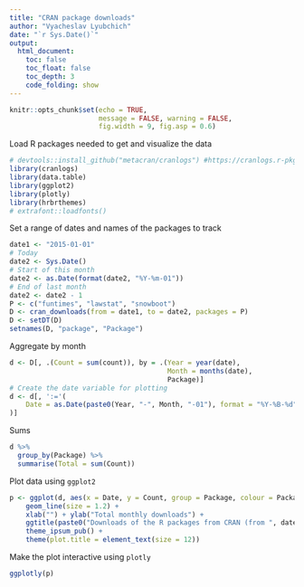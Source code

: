```yaml
---
title: "CRAN package downloads"
author: "Vyacheslav Lyubchich"
date: "`r Sys.Date()`"
output: 
  html_document:
    toc: false
    toc_float: false
    toc_depth: 3
    code_folding: show
---
```


```r
knitr::opts_chunk$set(echo = TRUE, 
                      message = FALSE, warning = FALSE,
                      fig.width = 9, fig.asp = 0.6)
```


Load R packages needed to get and visualize the data
```r
# devtools::install_github("metacran/cranlogs") #https://cranlogs.r-pkg.org/
library(cranlogs)
library(data.table)
library(ggplot2)
library(plotly)
library(hrbrthemes)
# extrafont::loadfonts()
```


Set a range of dates and names of the packages to track
```r
date1 <- "2015-01-01"
# Today
date2 <- Sys.Date() 
# Start of this month
date2 <- as.Date(format(date2, "%Y-%m-01"))
# End of last month
date2 <- date2 - 1
P <- c("funtimes", "lawstat", "snowboot")
D <- cran_downloads(from = date1, to = date2, packages = P)
D <- setDT(D)
setnames(D, "package", "Package")
```

Aggregate by month
```r
d <- D[, .(Count = sum(count)), by = .(Year = year(date), 
                                       Month = months(date),
                                       Package)]
# Create the date variable for plotting
d <- d[, ':='(
    Date = as.Date(paste0(Year, "-", Month, "-01"), format = "%Y-%B-%d")
)]
```

Sums
```r
d %>% 
  group_by(Package) %>% 
  summarise(Total = sum(Count))
```


Plot data using `ggplot2`
```r
p <- ggplot(d, aes(x = Date, y = Count, group = Package, colour = Package)) +
    geom_line(size = 1.2) +
    xlab("") + ylab("Total monthly downloads") + 
    ggtitle(paste0("Downloads of the R packages from CRAN (from ", date1, " to ", date2, ")")) +
    theme_ipsum_pub() + 
    theme(plot.title = element_text(size = 12))
```

Make the plot interactive using `plotly`
```r
ggplotly(p)
```



